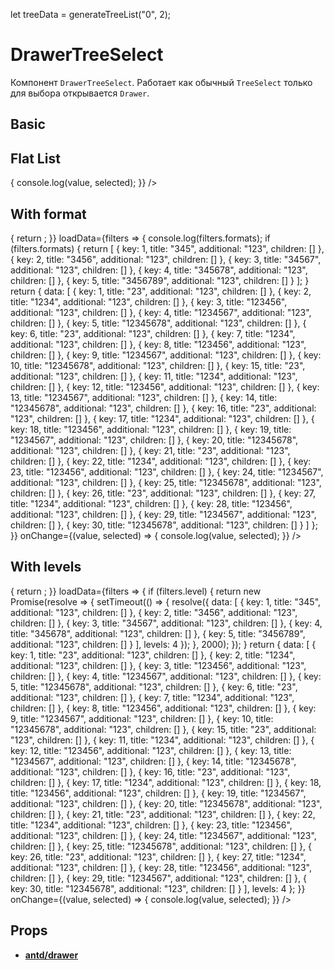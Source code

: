 let treeData = generateTreeList("0", 2);

<Meta title="Components/Select/DrawerTreeSelect" component={DrawerTreeSelect} />

# DrawerTreeSelect

Компонент `DrawerTreeSelect`. Работает как обычный `TreeSelect` только для
выбора открывается `Drawer`.

## Basic

<Preview>
  <Story name="Basic">
    <DrawerTreeSelect
      placeholder="Select tree"
      showSearch
      multiple
      allowClear
      treeCheckable={true}
      showCheckAll={true}
      treeData={treeData}
    />
  </Story>
</Preview>

## Flat List

<Preview>
  <Story name="Flat list">
    <DrawerTreeSelect
      placeholder="Select tree"
      showSearch
      allowClear
      treeCheckable={true}
      isFlatList={true}
      treeNodeFilterProp="title"
      value=""
      treeData={[
        { key: 1, title: "23", additional: "123", children: [] },
        { key: 2, title: "1234", additional: "123", children: [] },
        { key: 3, title: "123456", additional: "123", children: [] },
        { key: 4, title: "1234567", additional: "123", children: [] },
        { key: 5, title: "12345678", additional: "123", children: [] },
        { key: 6, title: "23", additional: "123", children: [] },
        { key: 7, title: "1234", additional: "123", children: [] },
        { key: 8, title: "123456", additional: "123", children: [] },
        { key: 9, title: "1234567", additional: "123", children: [] },
        { key: 10, title: "12345678", additional: "123", children: [] },
        { key: 15, title: "23", additional: "123", children: [] },
        { key: 11, title: "1234", additional: "123", children: [] },
        { key: 12, title: "123456", additional: "123", children: [] },
        { key: 13, title: "1234567", additional: "123", children: [] },
        { key: 14, title: "12345678", additional: "123", children: [] },
        { key: 16, title: "23", additional: "123", children: [] },
        { key: 17, title: "1234", additional: "123", children: [] },
        { key: 18, title: "123456", additional: "123", children: [] },
        { key: 19, title: "1234567", additional: "123", children: [] },
        { key: 20, title: "12345678", additional: "123", children: [] },
        { key: 21, title: "23", additional: "123", children: [] },
        { key: 22, title: "1234", additional: "123", children: [] },
        { key: 23, title: "123456", additional: "123", children: [] },
        { key: 24, title: "1234567", additional: "123", children: [] },
        { key: 25, title: "12345678", additional: "123", children: [] },
        { key: 26, title: "23", additional: "123", children: [] },
        { key: 27, title: "1234", additional: "123", children: [] },
        { key: 28, title: "123456", additional: "123", children: [] },
        { key: 29, title: "1234567", additional: "123", children: [] },
        { key: 30, title: "12345678", additional: "123", children: [] }
      ]}
      onChange={(value, selected) => {
        console.log(value, selected);
      }}
    />
  </Story>
</Preview>

## With format

<Preview>
  <Story name="With format">
    <DrawerTreeSelect
      placeholder="Select tree"
      showSearch
      allowClear
      treeCheckable={true}
      treeNodeFilterProp="title"
      value=""
      formatRender={({ onChange }) => {
        return <Helper onChange={onChange} />;
      }}
      loadData={filters => {
        console.log(filters.formats);
        if (filters.formats) {
          return [
            { key: 1, title: "345", additional: "123", children: [] },
            { key: 2, title: "3456", additional: "123", children: [] },
            { key: 3, title: "34567", additional: "123", children: [] },
            { key: 4, title: "345678", additional: "123", children: [] },
            { key: 5, title: "3456789", additional: "123", children: [] }
          ];
        }
        return {
          data: [
            { key: 1, title: "23", additional: "123", children: [] },
            { key: 2, title: "1234", additional: "123", children: [] },
            { key: 3, title: "123456", additional: "123", children: [] },
            { key: 4, title: "1234567", additional: "123", children: [] },
            { key: 5, title: "12345678", additional: "123", children: [] },
            { key: 6, title: "23", additional: "123", children: [] },
            { key: 7, title: "1234", additional: "123", children: [] },
            { key: 8, title: "123456", additional: "123", children: [] },
            { key: 9, title: "1234567", additional: "123", children: [] },
            { key: 10, title: "12345678", additional: "123", children: [] },
            { key: 15, title: "23", additional: "123", children: [] },
            { key: 11, title: "1234", additional: "123", children: [] },
            { key: 12, title: "123456", additional: "123", children: [] },
            { key: 13, title: "1234567", additional: "123", children: [] },
            { key: 14, title: "12345678", additional: "123", children: [] },
            { key: 16, title: "23", additional: "123", children: [] },
            { key: 17, title: "1234", additional: "123", children: [] },
            { key: 18, title: "123456", additional: "123", children: [] },
            { key: 19, title: "1234567", additional: "123", children: [] },
            { key: 20, title: "12345678", additional: "123", children: [] },
            { key: 21, title: "23", additional: "123", children: [] },
            { key: 22, title: "1234", additional: "123", children: [] },
            { key: 23, title: "123456", additional: "123", children: [] },
            { key: 24, title: "1234567", additional: "123", children: [] },
            { key: 25, title: "12345678", additional: "123", children: [] },
            { key: 26, title: "23", additional: "123", children: [] },
            { key: 27, title: "1234", additional: "123", children: [] },
            { key: 28, title: "123456", additional: "123", children: [] },
            { key: 29, title: "1234567", additional: "123", children: [] },
            { key: 30, title: "12345678", additional: "123", children: [] }
          ]
        };
      }}
      onChange={(value, selected) => {
        console.log(value, selected);
      }}
    />
  </Story>
</Preview>

## With levels

<Preview>
  <Story name="With levels">
    <DrawerTreeSelect
      placeholder="Select tree"
      showSearch
      showLevels
      allowClear
      treeCheckable={true}
      treeNodeFilterProp="title"
      value=""
      formatRender={({ onChange }) => {
        return <Helper onChange={onChange} />;
      }}
      loadData={filters => {
        if (filters.level) {
          return new Promise(resolve => {
            setTimeout(() => {
              resolve({
                data: [
                  { key: 1, title: "345", additional: "123", children: [] },
                  { key: 2, title: "3456", additional: "123", children: [] },
                  { key: 3, title: "34567", additional: "123", children: [] },
                  { key: 4, title: "345678", additional: "123", children: [] },
                  { key: 5, title: "3456789", additional: "123", children: [] }
                ],
                levels: 4
              });
            }, 2000);
          });
        }
        return {
          data: [
            { key: 1, title: "23", additional: "123", children: [] },
            { key: 2, title: "1234", additional: "123", children: [] },
            { key: 3, title: "123456", additional: "123", children: [] },
            { key: 4, title: "1234567", additional: "123", children: [] },
            { key: 5, title: "12345678", additional: "123", children: [] },
            { key: 6, title: "23", additional: "123", children: [] },
            { key: 7, title: "1234", additional: "123", children: [] },
            { key: 8, title: "123456", additional: "123", children: [] },
            { key: 9, title: "1234567", additional: "123", children: [] },
            { key: 10, title: "12345678", additional: "123", children: [] },
            { key: 15, title: "23", additional: "123", children: [] },
            { key: 11, title: "1234", additional: "123", children: [] },
            { key: 12, title: "123456", additional: "123", children: [] },
            { key: 13, title: "1234567", additional: "123", children: [] },
            { key: 14, title: "12345678", additional: "123", children: [] },
            { key: 16, title: "23", additional: "123", children: [] },
            { key: 17, title: "1234", additional: "123", children: [] },
            { key: 18, title: "123456", additional: "123", children: [] },
            { key: 19, title: "1234567", additional: "123", children: [] },
            { key: 20, title: "12345678", additional: "123", children: [] },
            { key: 21, title: "23", additional: "123", children: [] },
            { key: 22, title: "1234", additional: "123", children: [] },
            { key: 23, title: "123456", additional: "123", children: [] },
            { key: 24, title: "1234567", additional: "123", children: [] },
            { key: 25, title: "12345678", additional: "123", children: [] },
            { key: 26, title: "23", additional: "123", children: [] },
            { key: 27, title: "1234", additional: "123", children: [] },
            { key: 28, title: "123456", additional: "123", children: [] },
            { key: 29, title: "1234567", additional: "123", children: [] },
            { key: 30, title: "12345678", additional: "123", children: [] }
          ],
          levels: 4
        };
      }}
      onChange={(value, selected) => {
        console.log(value, selected);
      }}
    />
  </Story>
</Preview>

## Props

- [**antd/drawer**](https://ant.design/components/drawer/#API)

<Props of={DrawerTreeSelect} />
